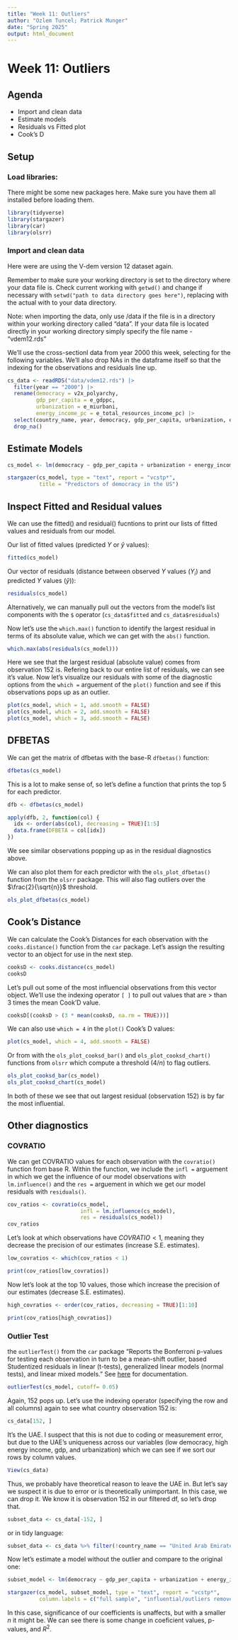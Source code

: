 ---
title: "Week 11: Outliers"
author: "Ozlem Tuncel; Patrick Munger"
date: "Spring 2025"
output: html_document
---

# Week 11: Outliers

## Agenda

-   Import and clean data
-   Estimate models
-   Residuals vs Fitted plot
-   Cook's D

## Setup

### Load libraries:

There might be some new packages here. Make sure you have them all installed before loading them.

```{r}
library(tidyverse)  
library(stargazer)
library(car)
library(olsrr)     
```

### Import and clean data

Here were are using the V-dem version 12 dataset again.

Remember to make sure your working directory is set to the directory where your data file is. Check current working with `getwd()` and change if necessary with `setwd("path to data directory goes here")`, replacing with the actual with to your data directory.

Note: when importing the data, only use /data if the file is in a directory within your working directory called "data". If your data file is located directly in your working directory simply specify the file name - "vdem12.rds"

We'll use the cross-sectionl data from year $2000$ this week, selecting for the following variables. We'll also drop NAs in the dataframe itself so that the indexing for the observations and residuals line up.

```{r}
cs_data <- readRDS("data/vdem12.rds") |> 
  filter(year == "2000") |> 
  rename(democracy = v2x_polyarchy, 
         gdp_per_capita = e_gdppc,
         urbanization = e_miurbani,
         energy_income_pc = e_total_resources_income_pc) |>
  select(country_name, year, democracy, gdp_per_capita, urbanization, energy_income_pc) |>
  drop_na()
```

## Estimate Models

```{r, warning = FALSE}
cs_model <- lm(democracy ~ gdp_per_capita + urbanization + energy_income_pc, data = cs_data)

stargazer(cs_model, type = "text", report = "vcstp*",
          title = "Predictors of democracy in the US")
```

## Inspect Fitted and Residual values

We can use the fitted() and residual() fucntions to print our lists of fitted values and residuals from our model.

Our list of fitted values (predicted $Y$ or $\hat{y}$ values):

```{r}
fitted(cs_model) 
```

Our vector of residuals (distance between observed $Y$ values ($Y_i$) and predicted $Y$ values ($\hat{y}$)):

```{r}
residuals(cs_model) 
```

Alternatively, we can manually pull out the vectors from the model's list components with the `$` operator (`cs_data$fitted` and `cs_data$residuals`)

Now let's use the `which.max()` function to identify the largest residual in terms of its absolute value, which we can get with the `abs()` function.

```{r}
which.max(abs(residuals(cs_model))) 
```

Here we see that the largest residual (absolute value) comes from observation $152$ is. Refering back to our entire list of residuals, we can see it's value. Now let's visualize our residuals with some of the diagnostic options from the `which =` arguement of the `plot()` function and see if this observations pops up as an outlier.

```{r}
plot(cs_model, which = 1, add.smooth = FALSE) 
plot(cs_model, which = 2, add.smooth = FALSE)
plot(cs_model, which = 3, add.smooth = FALSE)
```

## DFBETAS

We can get the matrix of dfbetas with the base-R `dfbetas()` function:

```{r}
dfbetas(cs_model)
```

This is a lot to make sense of, so let's define a function that prints the top 5 for each predictor.

```{r}
dfb <- dfbetas(cs_model)

apply(dfb, 2, function(col) {
  idx <- order(abs(col), decreasing = TRUE)[1:5]
  data.frame(DFBETA = col[idx])
})
```

We see similar observations popping up as in the residual diagnostics above.

We can also plot them for each predictor with the `ols_plot_dfbetas()` function from the `olsrr` package. This will also flag outliers over the $\frac{2}{\sqrt{n}}$ threshold.

```{r}
ols_plot_dfbetas(cs_model)
```

## Cook's Distance

We can calculate the Cook's Distances for each observation with the `cooks.distance()` function from the `car` package. Let's assign the resulting vector to an object for use in the next step.

```{r}
cooksD <- cooks.distance(cs_model)
cooksD
```

Let's pull out some of the most influencial observations from this vector object. We'll use the indexing operator `[ ]` to pull out values that are $>$ than 3 times the mean Cook'D value.

```{r}
cooksD[(cooksD > (3 * mean(cooksD, na.rm = TRUE)))]
```

We can also use `which = 4` in the `plot()` Cook's D values:

```{r}
plot(cs_model, which = 4, add.smooth = FALSE)
```

Or from with the `ols_plot_cooksd_bar()` and `ols_plot_cooksd_chart()` functions from `olsrr` which compute a threshold ($4/n$) to flag outliers.

```{r}
ols_plot_cooksd_bar(cs_model)
ols_plot_cooksd_chart(cs_model)
```

In both of these we see that out largest residual (observation $152$) is by far the most influential.

## Other diagnostics

### COVRATIO

We can get COVRATIO values for each observation with the `covratio()` function from base R. Within the function, we include the `infl =` arguement in which we get the influence of our model observations with `lm.influence()` and the `res =` arguement in which we get our model residuals with `residuals()`. 

```{r}
cov_ratios <- covratio(cs_model, 
                       infl = lm.influence(cs_model),
                       res = residuals(cs_model))
cov_ratios
```

Let's look at which observations have $COVRATIO < 1$, meaning they decrease the precision of our estimates (increase S.E. estimates).

```{r}
low_covratios <- which(cov_ratios < 1)

print(cov_ratios[low_covratios])
```

Now let's look at the top 10 values, those which increase the precision of our estimates (decrease S.E. estimates).

```{r}
high_covratios <- order(cov_ratios, decreasing = TRUE)[1:10]

print(cov_ratios[high_covratios])
```


### Outlier Test

the `outlierTest()` from the `car` package "Reports the Bonferroni p-values for testing each observation in turn to be a mean-shift outlier, based Studentized residuals in linear (t-tests), generalized linear models (normal tests), and linear mixed models." See [here](https://www.rdocumentation.org/packages/car/versions/3.1-3/topics/outlierTest) for documentation.

```{r}
outlierTest(cs_model, cutoff= 0.05)
```

Again, $152$ pops up. Let's use the indexing operator (specifying the row and all columns) again to see what country observation $152$ is:

```{r}
cs_data[152, ]
```

It's the UAE. I suspect that this is not due to coding or measurement error, but due to the UAE's uniqueness across our variables (low democracy, high energy income, gdp, and urbanization) which we can see if we sort our rows by column values.

```{r}
View(cs_data)
```

Thus, we probably have theoretical reason to leave the UAE in. But let's say we suspect it is due to error or is theoretically unimportant. In this case, we can drop it. We know it is observation 152 in our filtered df, so let's drop that.

```{r}
subset_data <- cs_data[-152, ] 
```

or in tidy language:

```{r}
subset_data <- cs_data %>% filter(!country_name == "United Arab Emirates")
```

Now let's estimate a model without the outlier and compare to the original one:

```{r, warning=FALSE}
subset_model <- lm(democracy ~ gdp_per_capita + urbanization + energy_income_pc, data = subset_data)

stargazer(cs_model, subset_model, type = "text", report = "vcstp*",
          column.labels = c("full sample", "influential/outliers removed"))
```

In this case, significance of our coefficients is unaffects, but with a smaller $n$ it might be. We can see there is some change in coeficient values, p-values, and $R^2$.
